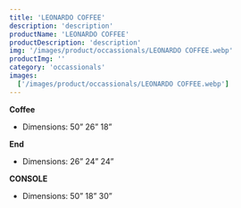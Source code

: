 ```yaml
---
title: 'LEONARDO COFFEE'
description: 'description'
productName: 'LEONARDO COFFEE'
productDescription: 'description'
img: '/images/product/occassionals/LEONARDO COFFEE.webp'
productImg: ''
category: 'occassionals'
images:
  ['/images/product/occassionals/LEONARDO COFFEE.webp']
---
```


**Coffee**

- Dimensions: 50” 26” 18”

**End**

- Dimensions: 26” 24” 24”

**CONSOLE**

- Dimensions: 50” 18” 30”
